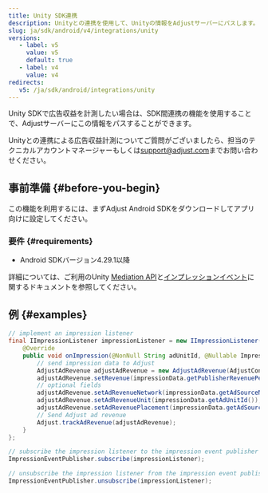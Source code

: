 ```yaml
---
title: Unity SDK連携
description: Unityとの連携を使用して、Unityの情報をAdjustサーバーにパスします。
slug: ja/sdk/android/v4/integrations/unity
versions:
   - label: v5
     value: v5
     default: true
   - label: v4
     value: v4
redirects:
   v5: /ja/sdk/android/integrations/unity
---
```


Unity SDKで広告収益を計測したい場合は、SDK間連携の機能を使用することで、Adjustサーバーにこの情報をパスすることができます。

<Callout type="note">

Unityとの連携による広告収益計測についてご質問がございましたら、担当のテクニカルアカウントマネージャーもしくは[support@adjust.com](mailto:support@adjust.com)までお問い合わせください。

</Callout>

## 事前準備 \{\#before\-you\-begin\}

この機能を利用するには、まずAdjust Android SDKをダウンロードしてアプリ向けに設定してください。

### 要件 {#requirements}

- Android SDKバージョン4\.29\.1以降

詳細については、ご利用のUnity [Mediation API](https://docs.unity.com/mediation/APIReferenceAndroid.html)と[インプレッションイベント](https://docs.unity.com/mediation/SDKIntegrationAndroidImpressionEvents.html)に関するドキュメントを参照してください。

## 例 \{\#examples\}

<Tabs>
<Tab title="Java">

```java
// implement an impression listener
final IImpressionListener impressionListener = new IImpressionListener() {
    @Override
    public void onImpression(@NonNull String adUnitId, @Nullable ImpressionData impressionData) {
        // send impression data to Adjust
        AdjustAdRevenue adjustAdRevenue = new AdjustAdRevenue(AdjustConfig.AD_REVENUE_UNITY);
        adjustAdRevenue.setRevenue(impressionData.getPublisherRevenuePerImpression(), impressionData.getCurrency());
        // optional fields
        adjustAdRevenue.setAdRevenueNetwork(impressionData.getAdSourceName());
        adjustAdRevenue.setAdRevenueUnit(impressionData.getAdUnitId());
        adjustAdRevenue.setAdRevenuePlacement(impressionData.getAdSourceInstance());
        // Send Adjust ad revenue
        Adjust.trackAdRevenue(adjustAdRevenue);
    }
};

// subscribe the impression listener to the impression event publisher
ImpressionEventPublisher.subscribe(impressionListener);

// unsubscribe the impression listener from the impression event publisher
ImpressionEventPublisher.unsubscribe(impressionListener);
```

</Tab>
</Tabs>

